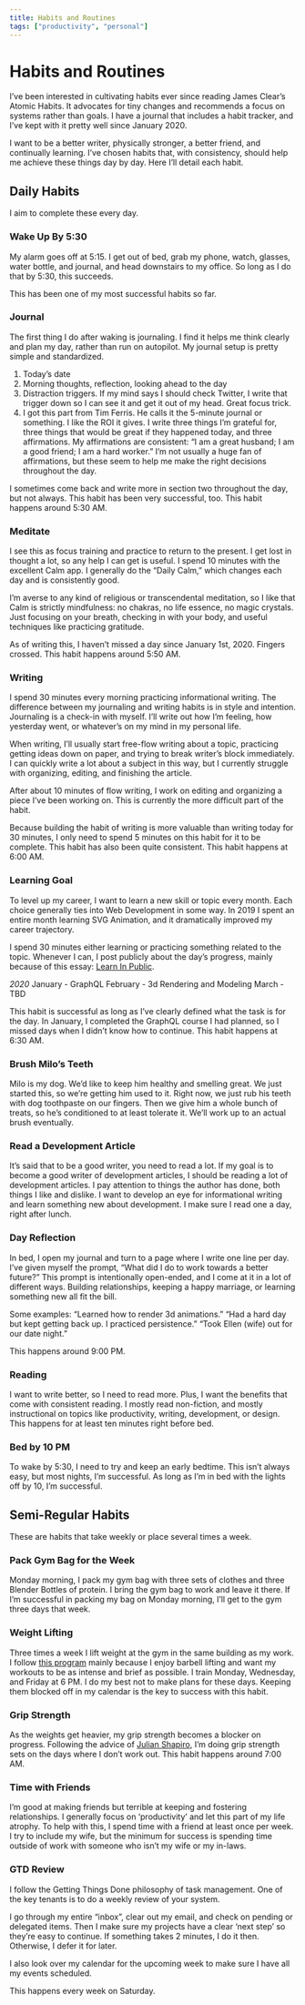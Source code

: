 ```yaml
---
title: Habits and Routines
tags: ["productivity", "personal"]
---
```

# Habits and Routines

I’ve been interested in cultivating habits ever since reading James Clear’s Atomic Habits. It advocates for tiny changes and recommends a focus on systems rather than goals. I have a journal that includes a habit tracker, and I’ve kept with it pretty well since January 2020.

I want to be a better writer, physically stronger, a better friend, and continually learning. I’ve chosen habits that, with consistency, should help me achieve these things day by day. Here I’ll detail each habit.

## Daily Habits

I aim to complete these every day.

### Wake Up By 5:30

My alarm goes off at 5:15. I get out of bed, grab my phone, watch, glasses, water bottle, and journal, and head downstairs to my office. So long as I do that by 5:30, this succeeds.

This has been one of my most successful habits so far.

### Journal

The first thing I do after waking is journaling. I find it helps me think clearly and plan my day, rather than run on autopilot. My journal setup is pretty simple and standardized.

1. Today’s date
2. Morning thoughts, reflection, looking ahead to the day
3. Distraction triggers. If my mind says I should check Twitter, I write that trigger down so I can see it and get it out of my head. Great focus trick.
4. I got this part from Tim Ferris. He calls it the 5-minute journal or something. I like the ROI it gives. I write three things I’m grateful for, three things that would be great if they happened today, and three affirmations. My affirmations are consistent: “I am a great husband; I am a good friend; I am a hard worker.” I’m not usually a huge fan of affirmations, but these seem to help me make the right decisions throughout the day.

I sometimes come back and write more in section two throughout the day, but not always. This habit has been very successful, too. This habit happens around 5:30 AM.

### Meditate

I see this as focus training and practice to return to the present. I get lost in thought a lot, so any help I can get is useful. I spend 10 minutes with the excellent Calm app. I generally do the “Daily Calm,” which changes each day and is consistently good.

I’m averse to any kind of religious or transcendental meditation, so I like that Calm is strictly mindfulness: no chakras, no life essence, no magic crystals. Just focusing on your breath, checking in with your body, and useful techniques like practicing gratitude.

As of writing this, I haven’t missed a day since January 1st, 2020. Fingers crossed. This habit happens around 5:50 AM.

### Writing

I spend 30 minutes every morning practicing informational writing. The difference between my journaling and writing habits is in style and intention. Journaling is a check-in with myself. I’ll write out how I’m feeling, how yesterday went, or whatever’s on my mind in my personal life.

When writing, I’ll usually start free-flow writing about a topic, practicing getting ideas down on paper, and trying to break writer’s block immediately. I can quickly write a lot about a subject in this way, but I currently struggle with organizing, editing, and finishing the article.

After about 10 minutes of flow writing, I work on editing and organizing a piece I’ve been working on. This is currently the more difficult part of the habit.

Because building the habit of writing is more valuable than writing today for 30 minutes, I only need to spend 5 minutes on this habit for it to be complete. This habit has also been quite consistent. This habit happens at 6:00 AM.

### Learning Goal

To level up my career, I want to learn a new skill or topic every month. Each choice generally ties into Web Development in some way. In 2019 I spent an entire month learning SVG Animation, and it dramatically improved my career trajectory.

I spend 30 minutes either learning or practicing something related to the topic. Whenever I can, I post publicly about the day’s progress, mainly because of this essay: [Learn In Public](https://www.swyx.io/writing/learn-in-public/).

_2020_
January - GraphQL
February - 3d Rendering and Modeling
March - TBD

This habit is successful as long as I’ve clearly defined what the task is for the day. In January, I completed the GraphQL course I had planned, so I missed days when I didn’t know how to continue. This habit happens at 6:30 AM.

### Brush Milo’s Teeth

Milo is my dog. We’d like to keep him healthy and smelling great. We just started this, so we’re getting him used to it. Right now, we just rub his teeth with dog toothpaste on our fingers. Then we give him a whole bunch of treats, so he’s conditioned to at least tolerate it. We’ll work up to an actual brush eventually.

### Read a Development Article

It’s said that to be a good writer, you need to read a lot. If my goal is to become a good writer of development articles, I should be reading a lot of development articles. I pay attention to things the author has done, both things I like and dislike. I want to develop an eye for informational writing and learn something new about development. I make sure I read one a day, right after lunch.

### Day Reflection

In bed, I open my journal and turn to a page where I write one line per day. I’ve given myself the prompt, “What did I do to work towards a better future?” This prompt is intentionally open-ended, and I come at it in a lot of different ways. Building relationships, keeping a happy marriage, or learning something new all fit the bill.

Some examples:
“Learned how to render 3d animations.”
“Had a hard day but kept getting back up. I practiced persistence.”
“Took Ellen (wife) out for our date night.”

This happens around 9:00 PM.

### Reading

I want to write better, so I need to read more. Plus, I want the benefits that come with consistent reading. I mostly read non-fiction, and mostly instructional on topics like productivity, writing, development, or design. This happens for at least ten minutes right before bed.

### Bed by 10 PM

To wake by 5:30, I need to try and keep an early bedtime. This isn’t always easy, but most nights, I’m successful. As long as I’m in bed with the lights off by 10, I’m successful.

## Semi-Regular Habits

These are habits that take weekly or place several times a week.

### Pack Gym Bag for the Week

Monday morning, I pack my gym bag with three sets of clothes and three Blender Bottles of protein. I bring the gym bag to work and leave it there. If I’m successful in packing my bag on Monday morning, I’ll get to the gym three days that week.

### Weight Lifting

Three times a week I lift weight at the gym in the same building as my work. I follow [this program](https://stronglifts.com/5x5/#gref) mainly because I enjoy barbell lifting and want my workouts to be as intense and brief as possible. I train Monday, Wednesday, and Friday at 6 PM. I do my best not to make plans for these days. Keeping them blocked off in my calendar is the key to success with this habit.

### Grip Strength

As the weights get heavier, my grip strength becomes a blocker on progress. Following the advice of [Julian Shapiro](https://www.julian.com/guide/muscle/intro), I’m doing grip strength sets on the days where I don’t work out. This habit happens around 7:00 AM.

### Time with Friends

I’m good at making friends but terrible at keeping and fostering relationships. I generally focus on ‘productivity’ and let this part of my life atrophy. To help with this, I spend time with a friend at least once per week. I try to include my wife, but the minimum for success is spending time outside of work with someone who isn’t my wife or my in-laws.

### GTD Review

I follow the Getting Things Done philosophy of task management. One of the key tenants is to do a weekly review of your system.

I go through my entire “inbox”, clear out my email, and check on pending or delegated items. Then I make sure my projects have a clear ‘next step’ so they’re easy to continue. If something takes 2 minutes, I do it then. Otherwise, I defer it for later.

I also look over my calendar for the upcoming week to make sure I have all my events scheduled.

This happens every week on Saturday.
